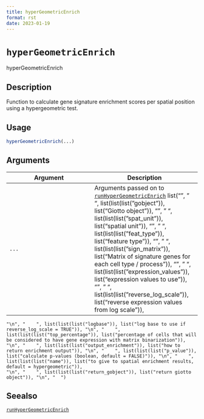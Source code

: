 ```yaml
--- 
title: hyperGeometricEnrich 
format: rst 
date: 2023-01-19 
--- 
```

# `hyperGeometricEnrich`

hyperGeometricEnrich


## Description

Function to calculate gene signature enrichment scores per spatial position using a hypergeometric test.


## Usage

```r
hyperGeometricEnrich(...)
```


## Arguments

Argument      |Description
------------- |----------------
`...`     |      Arguments passed on to [`runHyperGeometricEnrich`](#runhypergeometricenrich)   list("\n", "    ", list(list(list("gobject")), list("Giotto object")), "\n", "    ", list(list(list("spat_unit")), list("spatial unit")), "\n", "    ", list(list(list("feat_type")), list("feature type")), "\n", "    ", list(list(list("sign_matrix")), list("Matrix of signature genes for each cell type / process")), "\n", "    ", list(list(list("expression_values")), list("expression values to use")), "\n", "    ", list(list(list("reverse_log_scale")), list("reverse expression values from log scale")), 
    "\n", "    ", list(list(list("logbase")), list("log base to use if reverse_log_scale = TRUE")), "\n", "    ", list(list(list("top_percentage")), list("percentage of cells that will be considered to have gene expression with matrix binarization")), "\n", "    ", list(list(list("output_enrichment")), list("how to return enrichment output")), "\n", "    ", list(list(list("p_value")), list("calculate p-values (boolean, default = FALSE)")), "\n", "    ", list(list(list("name")), list("to give to spatial enrichment results, default = hypergeometric")), 
    "\n", "    ", list(list(list("return_gobject")), list("return giotto object")), "\n", "  ")


## Seealso

[`runHyperGeometricEnrich`](#runhypergeometricenrich)


